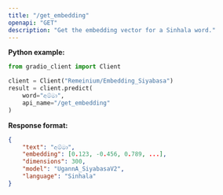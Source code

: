 ```yaml
---
title: "/get_embedding"
openapi: "GET"
description: "Get the embedding vector for a Sinhala word."
---
```


**Python example:**

```python
from gradio_client import Client

client = Client("Remeinium/Embedding_Siyabasa")
result = client.predict(
    word="අම්මා",
    api_name="/get_embedding"
)
```

**Response format:**

```json
{
    "text": "අම්මා",
    "embedding": [0.123, -0.456, 0.789, ...],
    "dimensions": 300,
    "model": "UgannA_SiyabasaV2",
    "language": "Sinhala"
}
```